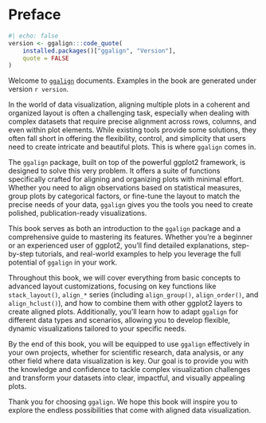 # Preface {.unnumbered}

```r
#| echo: false
version <- ggalign:::code_quote(
    installed.packages()["ggalign", "Version"],
    quote = FALSE
)
```

Welcome to [`ggalign`](https://github.com/Yunuuuu/ggalign) documents. Examples
in the book are generated under version `r version`.

In the world of data visualization, aligning multiple plots in a coherent and
organized layout is often a challenging task, especially when dealing with
complex datasets that require precise alignment across rows, columns, and even
within plot elements. While existing tools provide some solutions, they often
fall short in offering the flexibility, control, and simplicity that users need
to create intricate and beautiful plots. This is where `ggalign` comes in.

The `ggalign` package, built on top of the powerful ggplot2 framework, is
designed to solve this very problem. It offers a suite of functions specifically
crafted for aligning and organizing plots with minimal effort. Whether you need
to align observations based on statistical measures, group plots by categorical
factors, or fine-tune the layout to match the precise needs of your data,
`ggalign` gives you the tools you need to create polished, publication-ready
visualizations.

This book serves as both an introduction to the `ggalign` package and a
comprehensive guide to mastering its features. Whether you're a beginner or an
experienced user of ggplot2, you'll find detailed explanations, step-by-step
tutorials, and real-world examples to help you leverage the full potential of
`ggalign` in your work.

Throughout this book, we will cover everything from basic concepts to advanced
layout customizations, focusing on key functions like `stack_layout()`,
`align_*` series (including `align_group()`, `align_order()`, and
`align_hclust()`), and how to combine them with other ggplot2 layers to create
aligned plots. Additionally, you'll learn how to adapt `ggalign` for different
data types and scenarios, allowing you to develop flexible, dynamic
visualizations tailored to your specific needs.

By the end of this book, you will be equipped to use `ggalign` effectively in your
own projects, whether for scientific research, data analysis, or any other field
where data visualization is key. Our goal is to provide you with the knowledge
and confidence to tackle complex visualization challenges and transform your
datasets into clear, impactful, and visually appealing plots.

Thank you for choosing `ggalign`. We hope this book will inspire you to explore
the endless possibilities that come with aligned data visualization.
